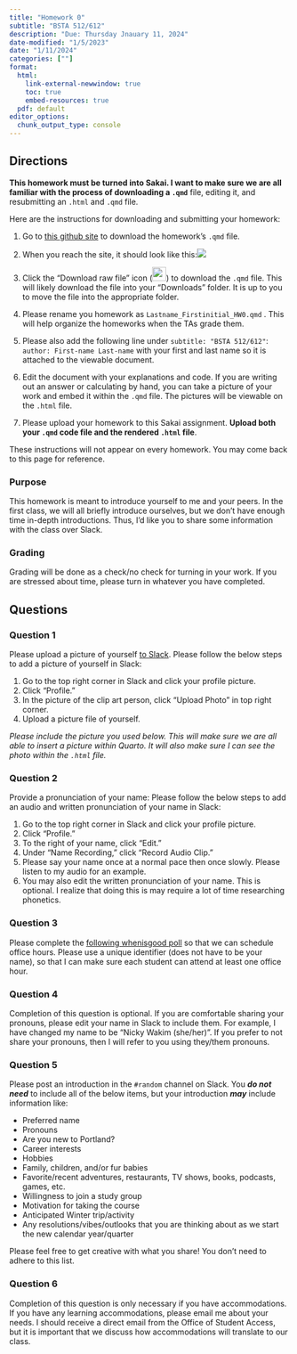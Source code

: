```yaml
---
title: "Homework 0"
subtitle: "BSTA 512/612"
description: "Due: Thursday Jnauary 11, 2024"
date-modified: "1/5/2023"
date: "1/11/2024"
categories: [""]
format: 
  html:
    link-external-newwindow: true
    toc: true
    embed-resources: true
  pdf: default 
editor_options: 
  chunk_output_type: console
---
```


## Directions

**This homework must be turned into Sakai. I want to make sure we are all familiar with the process of downloading a `.qmd`** file, editing it, and resubmitting an `.html` and `.qmd` file.

Here are the instructions for downloading and submitting your homework:

1.  Go to [this github site](https://github.com/nwakim/W2024_BSTA_512/blob/main/homework/HW0.qmd) to download the homework's `.qmd` file.

2.  When you reach the site, it should look like this:![](HW0/HW0_github.png)

3.  Click the "Download raw file" icon (![](HW0/download_icon.png){width="25"}) to download the `.qmd` file. This will likely download the file into your "Downloads" folder. It is up to you to move the file into the appropriate folder.

4.  Please rename you homework as `Lastname_Firstinitial_HW0.qmd` . This will help organize the homeworks when the TAs grade them.

5.  Please also add the following line under `subtitle: "BSTA 512/612"`: `author: First-name Last-name` with your first and last name so it is attached to the viewable document.

6.  Edit the document with your explanations and code. If you are writing out an answer or calculating by hand, you can take a picture of your work and embed it within the `.qmd` file. The pictures will be viewable on the `.html` file.

7.  Please upload your homework to this Sakai assignment. **Upload both your `.qmd` code file and the rendered `.html` file**.

These instructions will not appear on every homework. You may come back to this page for reference.

### Purpose

This homework is meant to introduce yourself to me and your peers. In the first class, we will all briefly introduce ourselves, but we don't have enough time in-depth introductions. Thus, I'd like you to share some information with the class over Slack.

### Grading

Grading will be done as a check/no check for turning in your work. If you are stressed about time, please turn in whatever you have completed.

## Questions

### Question 1

Please upload a picture of yourself [to Slack](https://join.slack.com/t/bsta512613w2024/shared_invite/zt-29g7biioz-XhPs~tj8xwL1GajEw9YlTg). Please follow the below steps to add a picture of yourself in Slack:

1.  Go to the top right corner in Slack and click your profile picture.
2.  Click "Profile."
3.  In the picture of the clip art person, click "Upload Photo" in top right corner.
4.  Upload a picture file of yourself.

*Please include the picture you used below. This will make sure we are all able to insert a picture within Quarto. It will also make sure I can see the photo within the `.html` file.*

### Question 2

Provide a pronunciation of your name: Please follow the below steps to add an audio and written pronunciation of your name in Slack:

1.  Go to the top right corner in Slack and click your profile picture.
2.  Click "Profile."
3.  To the right of your name, click "Edit."
4.  Under "Name Recording," click "Record Audio Clip."
5.  Please say your name once at a normal pace then once slowly. Please listen to my audio for an example.
6.  You may also edit the written pronunciation of your name. This is optional. I realize that doing this is may require a lot of time researching phonetics.

### Question 3

Please complete the [following whenisgood poll](https://whenisgood.net/53kgg2b) so that we can schedule office hours. Please use a unique identifier (does not have to be your name), so that I can make sure each student can attend at least one office hour.

### Question 4

Completion of this question is optional. If you are comfortable sharing your pronouns, please edit your name in Slack to include them. For example, I have changed my name to be "Nicky Wakim (she/her)". If you prefer to not share your pronouns, then I will refer to you using they/them pronouns.

### Question 5

Please post an introduction in the `#random` channel on Slack. You ***do not need*** to include all of the below items, but your introduction ***may*** include information like:

-   Preferred name
-   Pronouns
-   Are you new to Portland?
-   Career interests
-   Hobbies
-   Family, children, and/or fur babies
-   Favorite/recent adventures, restaurants, TV shows, books, podcasts, games, etc.
-   Willingness to join a study group
-   Motivation for taking the course
-   Anticipated Winter trip/activity
-   Any resolutions/vibes/outlooks that you are thinking about as we start the new calendar year/quarter

Please feel free to get creative with what you share! You don't need to adhere to this list.

### Question 6

Completion of this question is only necessary if you have accommodations. If you have any learning accommodations, please email me about your needs. I should receive a direct email from the Office of Student Access, but it is important that we discuss how accommodations will translate to our class.
